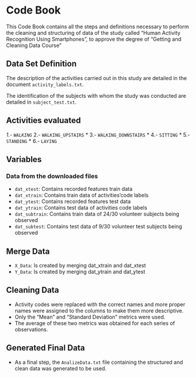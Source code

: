 # Code Book

This Code Book contains all the steps and definitions necessary to perform the cleaning and structuring of data of the study called "Human Activity Recognition Using Smartphones", to approve the degree of "Getting and Cleaning Data Course"

## Data Set Definition

The description of the activities carried out in this study are detailed in the document `activity_labels.txt`.

The identification of the subjects with whom the study was conducted are detailed in `subject_test.txt`.


## Activities evaluated

*1.- `WALKING`
* 2.- `WALKING_UPSTAIRS`
* 3.- `WALKING_DOWNSTAIRS`
* 4.- `SITTING`
* 5.- `STANDING`
* 6.- `LAYING`

## Variables

###  Data from the downloaded files

* `dat_xtest`: Contains recorded features train data 
* `dat_xtrain`: Contains train data of activities’code labels
* `dat_ytest`: Contains recorded features test data
* `dat_ytrain`: Contains test data of activities code labels
* `dat_subtrain`: Contains train data of 24/30 volunteer subjects being observed
* `dat_subtest`: Contains test data of 9/30 volunteer test subjects being observed

## Merge Data


* `X_Data`: Is created by merging dat_xtrain and dat_xtest
* `Y_Data`: Is created by merging dat_ytrain and dat_ytest


## Cleaning Data

* Activity codes were replaced with the correct names and more proper names were assigned to the columns to make them more descriptive.
* Only the "Mean" and "Standard Deviation" metrics were used.
* The average of these two metrics was obtained for each series of observations.

## Generated Final Data

* As a final step, the `AnalizeData.txt` file containing the structured and clean data was generated to be used.